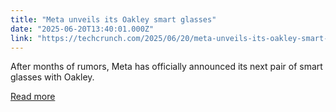```yaml
---
title: "Meta unveils its Oakley smart glasses"
date: "2025-06-20T13:40:01.000Z"
link: "https://techcrunch.com/2025/06/20/meta-unveils-its-oakley-smart-glasses/"
---
```


After months of rumors, Meta has officially announced its next pair of smart glasses with Oakley.

[Read more](https://techcrunch.com/2025/06/20/meta-unveils-its-oakley-smart-glasses/)
